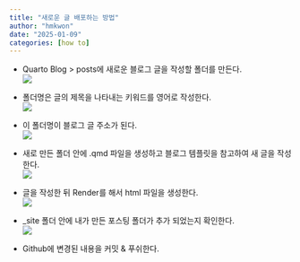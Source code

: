 ```yaml
---
title: "새로운 글 배포하는 방법"
author: "hmkwon"
date: "2025-01-09"
categories: [how to]
---
```


-   Quarto Blog \> posts에 새로운 블로그 글을 작성할 폴더를 만든다.\
    ![](images/CleanShot 2025-01-09 at 07.24.48-RStudio-Quarto Blog - main - RStudio.png)

-   폴더명은 글의 제목을 나타내는 키워드를 영어로 작성한다.\
    ![](images/CleanShot 2025_01_09_RStudio_000002.png)

-   이 폴더명이 블로그 글 주소가 된다.\
    ![](images/CleanShot 2025_01_09_000003.png)

-   새로 만든 폴더 안에 .qmd 파일을 생성하고 블로그 템플릿을 참고하여 새 글을 작성한다.\
    ![](images/CleanShot 2025-01-09 at 07.27.47-RStudio-Quarto Blog - main - RStudio.png)

-   글을 작성한 뒤 Render를 해서 html 파일을 생성한다.\
    ![](images/CleanShot 2025-01-09 at 07.28.17-RStudio-Quarto Blog - main - RStudio.png)

-   \_site 폴더 안에 내가 만든 포스팅 폴더가 추가 되었는지 확인한다.\
    ![](images/CleanShot 2025-01-09 at 07.29.49-RStudio-Quarto Blog - main - RStudio.png)

-   Github에 변경된 내용을 커밋 & 푸쉬한다.\
